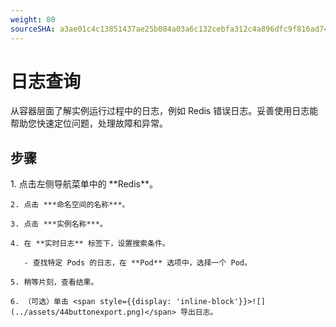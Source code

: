 ```yaml
---
weight: 80
sourceSHA: a3ae01c4c13851437ae25b084a03a6c132cebfa312c4a896dfc9f816ad747dc4
---
```


# 日志查询

从容器层面了解实例运行过程中的日志，例如 Redis 错误日志。妥善使用日志能帮助您快速定位问题，处理故障和异常。

## 步骤

<Tabs>
  <Tab label="Web Console">
    1. 点击左侧导航菜单中的 **Redis**。

    2. 点击 ***命名空间的名称***。

    3. 点击 ***实例名称***。

    4. 在 **实时日志** 标签下，设置搜索条件。

       - 查找特定 Pods 的日志，在 **Pod** 选项中，选择一个 Pod。

    5. 稍等片刻，查看结果。

    6. （可选）单击 <span style={{display: 'inline-block'}}>![](../assets/44buttonexport.png)</span> 导出日志。
  </Tab>
</Tabs>

